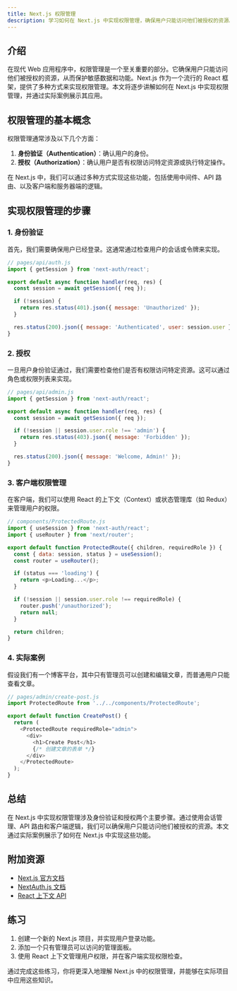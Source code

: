 ```yaml
---
title: Next.js 权限管理
description: 学习如何在 Next.js 中实现权限管理，确保用户只能访问他们被授权的资源。
---
```


## 介绍

在现代 Web 应用程序中，权限管理是一个至关重要的部分。它确保用户只能访问他们被授权的资源，从而保护敏感数据和功能。Next.js 作为一个流行的 React 框架，提供了多种方式来实现权限管理。本文将逐步讲解如何在 Next.js 中实现权限管理，并通过实际案例展示其应用。

## 权限管理的基本概念

权限管理通常涉及以下几个方面：

1. **身份验证（Authentication）**：确认用户的身份。
2. **授权（Authorization）**：确认用户是否有权限访问特定资源或执行特定操作。

在 Next.js 中，我们可以通过多种方式实现这些功能，包括使用中间件、API 路由、以及客户端和服务器端的逻辑。

## 实现权限管理的步骤

### 1. 身份验证

首先，我们需要确保用户已经登录。这通常通过检查用户的会话或令牌来实现。

```javascript
// pages/api/auth.js
import { getSession } from 'next-auth/react';

export default async function handler(req, res) {
  const session = await getSession({ req });

  if (!session) {
    return res.status(401).json({ message: 'Unauthorized' });
  }

  res.status(200).json({ message: 'Authenticated', user: session.user });
}
```

### 2. 授权

一旦用户身份验证通过，我们需要检查他们是否有权限访问特定资源。这可以通过角色或权限列表来实现。

```javascript
// pages/api/admin.js
import { getSession } from 'next-auth/react';

export default async function handler(req, res) {
  const session = await getSession({ req });

  if (!session || session.user.role !== 'admin') {
    return res.status(403).json({ message: 'Forbidden' });
  }

  res.status(200).json({ message: 'Welcome, Admin!' });
}
```

### 3. 客户端权限管理

在客户端，我们可以使用 React 的上下文（Context）或状态管理库（如 Redux）来管理用户的权限。

```javascript
// components/ProtectedRoute.js
import { useSession } from 'next-auth/react';
import { useRouter } from 'next/router';

export default function ProtectedRoute({ children, requiredRole }) {
  const { data: session, status } = useSession();
  const router = useRouter();

  if (status === 'loading') {
    return <p>Loading...</p>;
  }

  if (!session || session.user.role !== requiredRole) {
    router.push('/unauthorized');
    return null;
  }

  return children;
}
```

### 4. 实际案例

假设我们有一个博客平台，其中只有管理员可以创建和编辑文章，而普通用户只能查看文章。

```javascript
// pages/admin/create-post.js
import ProtectedRoute from '../../components/ProtectedRoute';

export default function CreatePost() {
  return (
    <ProtectedRoute requiredRole="admin">
      <div>
        <h1>Create Post</h1>
        {/* 创建文章的表单 */}
      </div>
    </ProtectedRoute>
  );
}
```

## 总结

在 Next.js 中实现权限管理涉及身份验证和授权两个主要步骤。通过使用会话管理、API 路由和客户端逻辑，我们可以确保用户只能访问他们被授权的资源。本文通过实际案例展示了如何在 Next.js 中实现这些功能。

## 附加资源

- [Next.js 官方文档](https://nextjs.org/docs)
- [NextAuth.js 文档](https://next-auth.js.org/)
- [React 上下文 API](https://reactjs.org/docs/context.html)

## 练习

1. 创建一个新的 Next.js 项目，并实现用户登录功能。
2. 添加一个只有管理员可以访问的管理面板。
3. 使用 React 上下文管理用户权限，并在客户端实现权限检查。

通过完成这些练习，你将更深入地理解 Next.js 中的权限管理，并能够在实际项目中应用这些知识。